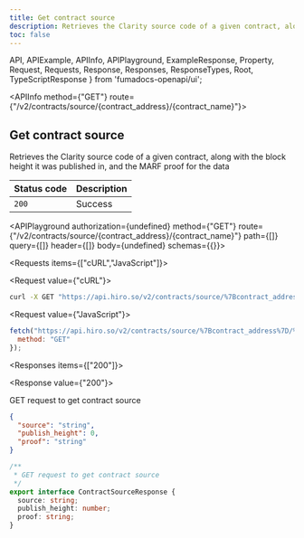 ```yaml
---
title: Get contract source
description: Retrieves the Clarity source code of a given contract, along with the block height it was published in, and the MARF proof for the data.
toc: false
---
```


  API,
  APIExample,
  APIInfo,
  APIPlayground,
  ExampleResponse,
  Property,
  Request,
  Requests,
  Response,
  Responses,
  ResponseTypes,
  Root,
  TypeScriptResponse
} from 'fumadocs-openapi/ui';

<Root>

<API>

<APIInfo method={"GET"} route={"/v2/contracts/source/{contract_address}/{contract_name}"}>

## Get contract source

Retrieves the Clarity source code of a given contract, along with the block height it was published in, and the MARF proof for the data

| Status code | Description |
| :------ | :------ |
| `200` | Success |

<APIPlayground authorization={undefined} method={"GET"} route={"/v2/contracts/source/{contract_address}/{contract_name}"} path={[]} query={[]} header={[]} body={undefined} schemas={{}}>

</APIPlayground>

</APIInfo>

<APIExample>

<Requests items={["cURL","JavaScript"]}>

<Request value={"cURL"}>

```bash
curl -X GET "https://api.hiro.so/v2/contracts/source/%7Bcontract_address%7D/%7Bcontract_name%7D"
```

</Request>

<Request value={"JavaScript"}>

```js
fetch("https://api.hiro.so/v2/contracts/source/%7Bcontract_address%7D/%7Bcontract_name%7D", {
  method: "GET"
});
```

</Request>

</Requests>

<Responses items={["200"]}>

<Response value={"200"}>

GET request to get contract source

<ResponseTypes>

<ExampleResponse>

```json
{
  "source": "string",
  "publish_height": 0,
  "proof": "string"
}
```

</ExampleResponse>

<TypeScriptResponse>

```ts
/**
 * GET request to get contract source
 */
export interface ContractSourceResponse {
  source: string;
  publish_height: number;
  proof: string;
}
```

</TypeScriptResponse>

</ResponseTypes>

</Response>

</Responses>

</APIExample>

</API>

</Root>
